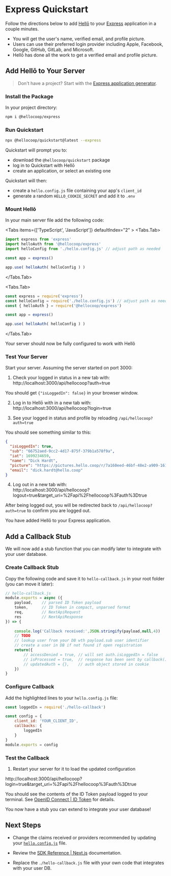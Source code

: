 
# Express Quickstart

Follow the directions below to add [Hellō](https://www.hello.coop) to your [Express](https://expressjs.com/) application in a couple minutes. 

- You will get the user's name, verified email, and profile picture.
- Users can use their preferred login provider including Apple, Facebook, Google, GitHub, GitLab, and Microsoft.
- Hellō has done all the work to get a verified email and profile picture. 

## Add Hellō to Your Server

> Don't have a project? Start with the [Express application generator](https://expressjs.com/en/starter/generator.html).

<Steps>


### Install the Package 

In your project directory:

```sh npm2yarn
npm i @hellocoop/express
```

### Run Quickstart

```sh
npx @hellocoop/quickstart@latest --express
 ```
Quickstart will prompt you to:
- download the `@hellocoop/quickstart` package
- log in to Quickstart with Hellō
- create an application, or select an existing one

Quickstart will then:
- create a `hello.config.js` file containing your app's `client_id`
- generate a random `HELLO_COOKIE_SECRET` and add it to `.env`

### Mount Hellō

In your main server file add the following code:

<Tabs items={['TypeScript', 'JavaScript']} defaultIndex="2" >
  <Tabs.Tab>
```typescript {2-3,7}
import express from 'express'
import helloAuth from '@hellocoop/express'
import helloConfig from './hello.config.js' // adjust path as needed

const app = express()

app.use( helloAuth( helloConfig ) )

```
  </Tabs.Tab>

  <Tabs.Tab>
```javascript {2-3,7}
const express = require('express')
const helloConfig = require('./hello.config.js') // adjust path as needed
const { helloAuth } = require('@hellocoop/express')

const app = express()

app.use( helloAuth( helloConfig ) )
```
  </Tabs.Tab>
</Tabs>


Your server should now be fully configured to work with Hellõ

### Test Your Server

Start your server. Assuming the server started on port 3000: 

1. Check your logged in status in a new tab with:<br/>http://localhost:3000/api/hellocoop?auth=true

You should get `{"isLoggedIn": false}` in your browser window.

2. Log in to Hellō with in a new tab with:<br/>http://localhost:3000/api/hellocoop?login=true

3. See your logged in status and profile by reloading `/api/hellocoop?auth=true`

You should see something similar to this:
```json
{
  "isLoggedIn": true,
  "sub": "66752aed-9cc2-4d17-875f-379b1a578f9a",
  "iat": 1699234659,
  "name": "Dick Hardt",
  "picture": "https://pictures.hello.coop/r/7a160eed-46bf-48e2-a909-161745535895.png",
  "email": "dick.hardt@hello.coop"
}
```

4. Log out in a new tab with:<br/>http://localhost:3000/api/hellocoop?logout=true&target_uri=%2Fapi%2Fhellocoop%3Fauth%3Dtrue

After being logged out, you will be redirected back to `/api/hellocoop?auth=true` to confirm you are logged out.

</Steps>

You have added Hellō to your Express application.


## Add a Callback Stub

We will now add a stub function that you can modify later to integrate with your user database.
<Steps>
### Create Callback Stub

Copy the following code and save it to `hello-callback.js` in your root folder (you can move it later):

```javascript filename="./hello-callback.js"
// hello-callback.js
module.exports = async ({ 
    payload,    // parsed ID Token payload
    token,      // ID Token in compact, unparsed format
    req,        // NextApiRequest
    res         // NextApiResponse
}) => {
 
    console.log('Callback received:',JSON.stringify(payload,null,4))
    // TODO
    // lookup user from your DB wth payload.sub user identifier
    // create a user in DB if not found if open registration
    return({
        // accessDenied = true, // will set auth.isLoggedIn = false
        // isProcessed = true,  // response has been sent by callback()
        // updatedAuth = {},    // auth object stored in cookie
    })
}
```

### Configure Callback

Add the highlighted lines to your `hello.config.js` file:

```javascript {1,5-7}
const loggedIn = require('./hello-callback')

const config = {
    client_id: 'YOUR_CLIENT_ID',
    callbacks: {
        loggedIn
    }
}
module.exports = config
```

### Test the Callback

1. Restart your server for it to load the updated configuration

http://localhost:3000/api/hellocoop?login=true&target_uri=%2Fapi%2Fhellocoop%3Fauth%3Dtrue

You should see the contents of the ID Token payload logged to your terminal. See [OpenID Connect | ID Token](/oidc/token) for details.

</Steps>

You now have a stub you can extend to integrate your user database!

## Next Steps

- Change the claims received or providers recommended by updating your [`hello.config.js`](/docs/sdks/config/) file.

- Review the [SDK Reference | Next.js](../sdks/express) documentation.

- Replace the `./hello-callback.js` file with your own code that integrates with your user DB.
